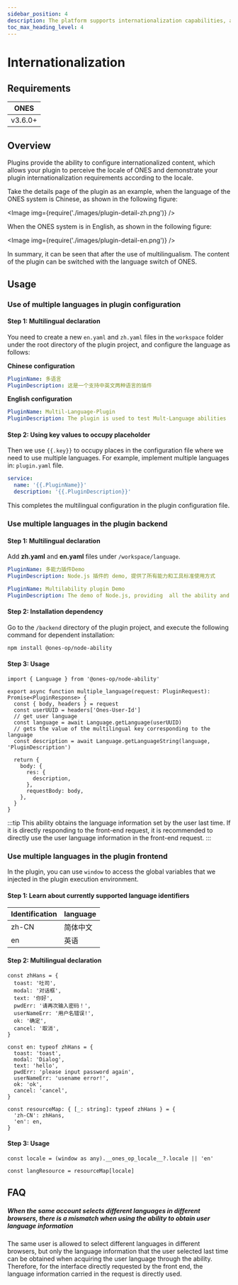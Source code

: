 ```yaml
---
sidebar_position: 4
description: The platform supports internationalization capabilities, and you can easily translate plugin.
toc_max_heading_level: 4
---
```


# Internationalization

## Requirements

| ONES    |
| ------- |
| v3.6.0+ |

## Overview

Plugins provide the ability to configure internationalized content, which allows your plugin to perceive the locale of ONES and demonstrate your plugin internationalization requirements according to the locale.

Take the details page of the plugin as an example, when the language of the ONES system is Chinese, as shown in the following figure:

<Image img={require('./images/plugin-detail-zh.png')} />

When the ONES system is in English, as shown in the following figure:

<Image img={require('./images/plugin-detail-en.png')} />

In summary, it can be seen that after the use of multilingualism. The content of the plugin can be switched with the language switch of ONES.

## Usage

### Use of multiple languages in plugin configuration

#### Step 1: Multilingual declaration

You need to create a new `en.yaml` and `zh.yaml` files in the `workspace` folder under the root directory of the plugin project, and configure the language as follows:

**Chinese configuration**

```yaml title="/workspace/language/zh.yaml"
PluginName: 多语言
PluginDescription: 这是一个支持中英文两种语言的插件
```

**English configuration**

```yaml title="/workspace/language/en.yaml"
PluginName: Multil-Language-Plugin
PluginDescription: The plugin is used to test Mult-Language abilities
```

#### Step 2: Using key values to occupy placeholder

Then we use `{{.key}}` to occupy places in the configuration file where we need to use multiple languages. For example, implement multiple languages in: `plugin.yaml` file.

```yaml title="/config/plugin.yaml"
service:
  name: '{{.PluginName}}'
  description: '{{.PluginDescription}}'
```

This completes the multilingual configuration in the plugin configuration file.

### Use multiple languages in the plugin backend

#### Step 1: Multilingual declaration

Add **zh.yaml** and **en.yaml** files under `/workspace/language`.

```yaml title="/workspace/language/zh.yaml"
PluginName: 多能力插件Demo
PluginDescription: Node.js 插件的 demo, 提供了所有能力和工具标准使用方式
```

```yaml title="/workspace/language/en.yaml"
PluginName: Multilability plugin Demo
PluginDescription: The demo of Node.js, providing  all the ability and standard usage of tools
```

#### Step 2: Installation dependency

Go to the `/backend` directory of the plugin project, and execute the following command for dependent installation:

```bash npm2yarn
npm install @ones-op/node-ability
```

#### Step 3: Usage

```tsx
import { Language } from '@ones-op/node-ability'

export async function multiple_language(request: PluginRequest): Promise<PluginResponse> {
  const { body, headers } = request
  const userUUID = headers['Ones-User-Id']
  // get user language
  const language = await Language.getLanguage(userUUID)
  // gets the value of the multilingual key corresponding to the language
  const description = await Language.getLanguageString(language, 'PluginDescription')

  return {
    body: {
      res: {
        description,
      },
      requestBody: body,
    },
  }
}
```

:::tip
This ability obtains the language information set by the user last time. If it is directly responding to the front-end request, it is recommended to directly use the user language information in the front-end request.
:::

### Use multiple languages in the plugin frontend

In the plugin, you can use `window` to access the global variables that we injected in the plugin execution environment.

#### Step 1: Learn about currently supported language identifiers

| Identification | language |
| -------------- | -------- |
| zh-CN          | 简体中文 |
| en             | 英语     |

#### Step 2: Multilingual declaration

```tsx title="language.tsx"
const zhHans = {
  toast: '吐司',
  modal: '对话框',
  text: '你好',
  pwdErr: '请再次输入密码！',
  userNameErr: '用户名错误!',
  ok: '确定',
  cancel: '取消',
}

const en: typeof zhHans = {
  toast: 'toast',
  modal: 'Dialog',
  text: 'hello',
  pwdErr: 'please input password again',
  userNameErr: 'usename error!',
  ok: 'ok',
  cancel: 'cancel',
}

const resourceMap: { [_: string]: typeof zhHans } = {
  'zh-CN': zhHans,
  'en': en,
}
```

#### Step 3: Usage

```tsx title="index.tsx"
const locale = (window as any).__ones_op_locale__?.locale || 'en'

const langResource = resourceMap[locale]
```

## FAQ

##### When the same account selects different languages in different browsers, there is a mismatch when using the ability to obtain user language information

The same user is allowed to select different languages in different browsers, but only the language information that the user selected last time can be obtained when acquiring the user language through the ability. Therefore, for the interface directly requested by the front end, the language information carried in the request is directly used.
